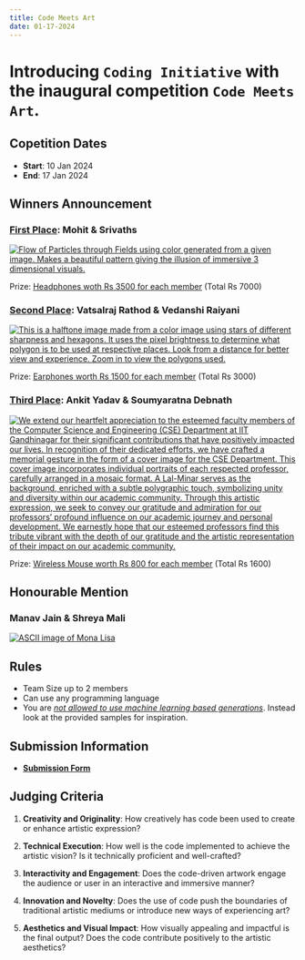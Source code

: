```yaml
---
title: Code Meets Art
date: 01-17-2024
---
```


# Introducing `Coding Initiative` with the inaugural competition `Code Meets Art`.

## Copetition Dates

* **Start**: 10 Jan 2024
* **End**: 17 Jan 2024

## **Winners Announcement**

### **<u>First Place</u>**: Mohit & Srivaths
[![Flow of Particles through Fields using color generated from a given image. Makes a beautiful pattern giving the illusion of immersive 3 dimensional visuals.](code_meets_art/FirstLowRes.jpg)](https://github.com/coding-initiative-iitgn/coding-initiative-iitgn.github.io/events/code_meets_art/FirstHighRes.jpg)

Prize: [Headphones woth Rs 3500 for each member](https://www.amazon.in/boAt-Rockerz-551ANC-Cancellation-Headphones/dp/B0BZHRB9J1/ref=cs_sr_dp_2?crid=3BUEFBUO91UR9&keywords=headphones&qid=1704350602&sprefix=headphones%2Caps%2C202&sr=8-14&th=1) (Total Rs 7000)

### **<u>Second Place</u>**: Vatsalraj Rathod & Vedanshi Raiyani
[![This is a halftone image made from a color image using stars of different sharpness and hexagons. It uses the pixel brightness to determine what polygon is to be used at respective places. Look from a distance for better view and experience. Zoom in to view the polygons used.](code_meets_art/SecondLowRes.jpg)](https://github.com/coding-initiative-iitgn/coding-initiative-iitgn.github.io/events/code_meets_art/SecondHighRes.jpg)

Prize: [Earphones worth Rs 1500 for each member](https://www.amazon.in/Boult-Audio-Playtime-Bluetooth-Wireless/dp/B0CHVW97GR/ref=sr_1_1_sspa?keywords=earphones&qid=1704348912&sr=8-1-spons&sp_csd=d2lkZ2V0TmFtZT1zcF9hdGY&th=1) (Total Rs 3000)

### **<u>Third Place</u>**: Ankit Yadav & Soumyaratna Debnath
[![We extend our heartfelt appreciation to the esteemed faculty members of the Computer Science and Engineering (CSE) Department at IIT Gandhinagar for their significant contributions that have positively impacted our lives. In recognition of their dedicated efforts, we have crafted a memorial gesture in the form of a cover image for the CSE Department.
This cover image incorporates individual portraits of each respected professor, carefully arranged in a mosaic format. A Lal-Minar serves as the background, enriched with a subtle polygraphic touch, symbolizing unity and diversity within our academic community. Through this artistic expression, we seek to convey our gratitude and admiration for our professors' profound influence on our academic journey and personal development.
We earnestly hope that our esteemed professors find this tribute vibrant with the depth of our gratitude and the artistic representation of their impact on our academic community.](code_meets_art/ThirdLowRes.png)](https://github.com/coding-initiative-iitgn/coding-initiative-iitgn.github.io/events/code_meets_art/ThirdHighRes.png)

Prize: [Wireless Mouse worth Rs 800 for each member](https://www.amazon.in/Logitech-Silent-Wireless-Mouse-Charcoal/dp/B01M72LILF/ref=sr_1_1_sspa?crid=3GHZFBA1VN4S8&keywords=wireless+mouse&qid=1704350455&s=computers&sprefix=wirel%2Ccomputers%2C206&sr=1-1-spons&sp_csd=d2lkZ2V0TmFtZT1zcF9hdGY&psc=1) (Total Rs 1600)

## **Honourable Mention**

### Manav Jain & Shreya Mali
[![ASCII image of Mona Lisa](code_meets_art/HonourableLowRes.png)](https://github.com/coding-initiative-iitgn/coding-initiative-iitgn.github.io/events/code_meets_art/HonourableHighRes.jpg)

## **Rules**

* Team Size up to 2 members
* Can use any programming language
* You are <u>_not allowed to use machine learning based generations_</u>. Instead look at the provided samples for inspiration.

## **Submission Information**

* **[Submission Form](https://forms.gle/T5Rnx7WtMFQK148t8)**

## **Judging Criteria**

1. **Creativity and Originality**: How creatively has code been used to create or enhance
artistic expression?

2. **Technical Execution**: How well is the code implemented to achieve the artistic vision? Is it technically proficient and well-crafted?

3. **Interactivity and Engagement**: Does the code-driven artwork engage the audience or user in an interactive and immersive manner?

4. **Innovation and Novelty**: Does the use of code push the boundaries of traditional artistic mediums or introduce new ways of experiencing art?

5. **Aesthetics and Visual Impact**: How visually appealing and impactful is the final output? Does the code contribute positively to the artistic aesthetics?